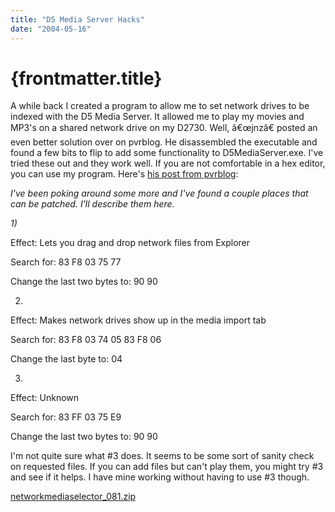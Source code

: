 ```yaml
---
title: "D5 Media Server Hacks"
date: "2004-05-16"
---
```


# {frontmatter.title}

A while back I created a program to allow me to set network drives to be indexed with the D5 Media Server. It allowed me to play my movies and MP3's on a shared network drive on my D2730. Well, â€œjnzâ€ posted an even better solution over on pvrblog. He disassembled the executable and found a few bits to flip to add some functionality to D5MediaServer.exe. I've tried these out and they work well. If you are not comfortable in a hex editor, you can use my program. Here's [his post fro](http://www.pvrblog.com/pvr/2004/01/gateway_connect.html)[m pvrblog](http://www.pvrblog.com/pvr/2004/01/gateway_connect.html):

_I've been poking around some more and I've found a couple places that can be patched. I'll describe them here._

_1)_

Effect: Lets you drag and drop network files from Explorer

Search for: 83 F8 03 75 77

Change the last two bytes to: 90 90

2)

Effect: Makes network drives show up in the media import tab

Search for: 83 F8 03 74 05 83 F8 06

Change the last byte to: 04

3)

Effect: Unknown

Search for: 83 FF 03 75 E9

Change the last two bytes to: 90 90

I'm not quite sure what #3 does. It seems to be some sort of sanity check on requested files. If you can add files but can't play them, you might try #3 and see if it helps. I have mine working without having to use #3 though.

[networkmediaselector\_081.zip](http://dmihalik.com/wp-content/uploads/2008/01/networkmediaselector_081.zip "networkmediaselector_081.zip")
